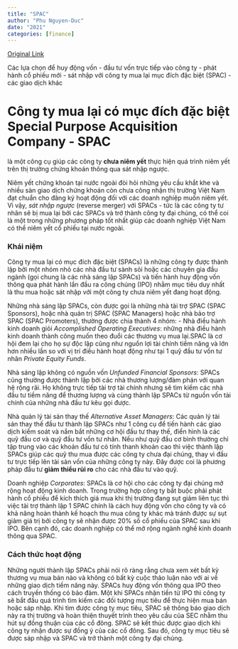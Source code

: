 ```yaml
---
title: "SPAC"
author: "Phu Nguyen-Duc"
date: "2021"
categories: [finance]
---
```



[Original Link](https://vietnambusinessinsider.vn/sap-nhap-voi-cong-ty-mua-lai-muc-dich-dac-biet-ma-ty-phu-pham-nhat-vuong-dang-tinh-den-de-niem-yet-vinfast-tai-my-la-gi-a22387.html)

Các lựa chọn để huy động vốn
- đầu tư vốn trực tiếp vào công ty
- phát hành cổ phiếu mới
- sát nhập với công ty mua lại mục đích đặc biệt (SPAC)
- các giao dịch khác

# Công ty mua lại có mục đích đặc biệt Special Purpose Acquisition Company - SPAC

là một công cụ giúp các công ty __chưa niêm yết__ thực hiện quá trình niêm yết trên thị trường chứng khoán thông qua sát nhập ngược.

Niêm yết chứng khoán tại nước ngoài đòi hỏi những yêu cầu khắt khe và nhiều sàn giao dịch chứng khoán còn chưa công nhận thị trường Việt Nam đạt chuẩn cho đăng ký hoạt động đối với các doanh nghiệp muốn niêm yết. Vì vậy, _sát nhập ngược_ (reverse merger) với SPACs - tức là các công ty tư nhân sẽ bị mua lại bởi các SPACs và trở thành công ty đại chúng, có thể coi là một trong những phương pháp tốt nhất giúp các doanh nghiệp Việt Nam có thể niêm yết cổ phiếu tại nước ngoài.

### Khái niệm

Công ty mua lại có mục đích đặc biệt (SPACs) là những công ty được thành lập bởi một nhóm nhỏ các nhà đầu tư sành sỏi hoặc các chuyên gia đầu ngành (gọi chung là các nhà sáng lập SPACs) và tiến hành huy động vốn thông qua phát hành lần đầu ra công chúng (IPO) nhằm mục tiêu duy nhất là thu mua hoặc sát nhập với một công ty chưa niêm yết đang hoạt động.

Những nhà sáng lập SPACs, còn được gọi là những nhà tài trợ SPAC (SPAC Sponsors), hoặc nhà quản trị SPAC (SPAC Managers) hoặc nhà bảo trợ SPAC (SPAC Promoters), thường được chia thành 4 nhóm:
- Nhà điều hành kinh doanh giỏi _Accomplished Operating Executives_: những nhà điều hành kinh doanh thành công muốn theo đuổi các thương vụ mua lại.SPAC là cơ hội đem lại cho họ sự độc lập cũng như nguồn lợi tài chính tiềm năng và lớn hơn nhiều lần so với vị trí điều hành hoạt động như tại 1 quỹ đầu tư vốn tư nhân _Private Equity Funds_.

Nhà sáng lập không có nguồn vốn _Unfunded Financial Sponsors_: SPACs cũng thường được thành lập bởi các nhà thương lượng/đàm phán với quan hệ rộng rãi. Họ không trực tiếp tài trợ tài chính nhưng sẽ tìm kiếm các nhà đầu tư tiềm năng để thương lượng và cùng thành lập SPACs từ nguồn vốn tài chính của những nhà đầu tư kêu gọi được.

Nhà quản lý tài sản thay thế _Alternative Asset Managers_: Các quản lý tài sản thay thế đầu tư thành lập SPACs như 1 công cụ để tiến hành các giao dịch kiểm soát và nắm bắt những cơ hội đầu tư thay thế, điển hình là các quỹ đầu cơ và quỹ đầu tư vốn tư nhân. Nếu như quỹ đầu cơ bình thường chỉ tập trung vào các khoản đầu tư có tính thanh khoản cao thì việc thành lập SPACs giúp các quỹ thu mua được các công ty chưa đại chúng, thay vì đầu tư trực tiếp lên tài sản vốn của những công ty này. Đây được coi là phương pháp đầu tư __giảm thiểu rủi ro__ cho các nhà đầu tư vào quỹ.

Doanh nghiệp _Corporates_: SPACs là cơ hội cho các công ty đại chúng mở rộng hoạt động kinh doanh. Trong trường hợp công ty bắt buộc phải phát hành cổ phiếu để kích thích giá mua khi thị trường đang sụt giảm liên tục thì việc tài trợ thành lập 1 SPAC chính là cách huy động vốn cho công ty và có khả năng hoàn thành kế hoạch thu mua công ty khác mà tránh được sự sụt giảm giá trị bởi công ty sẽ nhận được 20% số cổ phiếu của SPAC sau khi IPO. Bên cạnh đó, các doanh nghiệp có thể mở rộng ngành nghề kinh doanh thông qua SPAC.

### Cách thức hoạt động

Những người thành lập SPACs phải nói rõ ràng rằng chưa xem xét bất kỳ thương vụ mua bán nào và không có bất kỳ cuộc thảo luận nào với ai về những giao dịch tiềm năng này. SPACs huy động vốn thông qua IPO theo cách truyền thống có bảo đảm. Một khi SPACs nhận tiền từ IPO thì công ty sẽ bắt đầu quá trình tìm kiếm các đối tượng mục tiêu để thực hiện mua bán hoặc sáp nhập. Khi tìm được công ty mục tiêu, SPAC sẽ thông báo giao dịch này ra thị trường và hoàn thiện thuyết trình theo yêu cầu của SEC nhằm thu hút sự đồng thuận của các cổ đông. SPAC sẽ kết thúc được giao dịch khi công ty nhận được sự đồng ý của các cổ đông. Sau đó, công ty mục tiêu sẽ được sáp nhập và SPAC và trở thành một công ty đại chúng.
